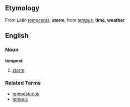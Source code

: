 ==Etymology==
From Latin ''[[tempestas]]'', '''storm''', from ''[[tempus]]'', '''time''', '''weather'''

==English==
===Noun===
'''tempest'''

# [[storm]]

===Related Terms===
*[[tempestuous]]
*[[tempus]]